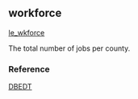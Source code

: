 ## workforce

[le_wkforce](https://github.com/OHI-Science/mhi/blob/master/region2017/layers/)

The total number of jobs per county.

### Reference

[DBEDT](http://dbedt.hawaii.gov/economic/databook/db2015/)